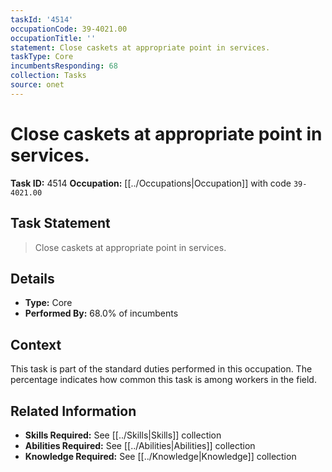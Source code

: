 ```yaml
---
taskId: '4514'
occupationCode: 39-4021.00
occupationTitle: ''
statement: Close caskets at appropriate point in services.
taskType: Core
incumbentsResponding: 68
collection: Tasks
source: onet
---
```

# Close caskets at appropriate point in services.

**Task ID:** 4514
**Occupation:** [[../Occupations|Occupation]] with code `39-4021.00`

## Task Statement

> Close caskets at appropriate point in services.

## Details

- **Type:** Core
- **Performed By:** 68.0% of incumbents

## Context

This task is part of the standard duties performed in this occupation. The percentage indicates how common this task is among workers in the field.

## Related Information

- **Skills Required:** See [[../Skills|Skills]] collection
- **Abilities Required:** See [[../Abilities|Abilities]] collection
- **Knowledge Required:** See [[../Knowledge|Knowledge]] collection
